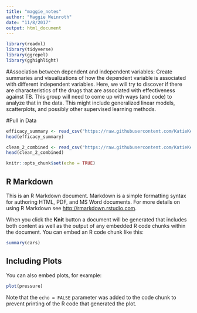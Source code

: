 ```yaml
---
title: "maggie_notes"
author: "Maggie Weinroth"
date: "11/8/2017"
output: html_document
---
```


```r
library(readxl)
library(tidyverse)
library(ggrepel)
library(gghighlight)
```

#Association between dependent and independent variables:
Create summaries and visualizations of how the dependent variable is
associated with different independent variables. Here, we will try to
discover if there are characteristics of the drugs that are associated
with effectiveness against TB. This group will need to come up with
ways (and code) to analyze that in the data. This might include
generalized linear models, scatterplots, and possibly other supervised
learning methods.

#Pull in Data
```r
efficacy_summary <- read_csv("https://raw.githubusercontent.com/KatieKey/input_output_shiny_group/master/CSV_Files/efficacy_summary.csv")
head(efficacy_summary)

clean_2_combined <- read_csv("https://raw.githubusercontent.com/KatieKey/input_output_shiny_group/master/CSV_Files/clean_2_combined.csv")
head(clean_2_combined)
```



```r
knitr::opts_chunk$set(echo = TRUE)
```

## R Markdown

This is an R Markdown document. Markdown is a simple formatting syntax for authoring HTML, PDF, and MS Word documents. For more details on using R Markdown see <http://rmarkdown.rstudio.com>.

When you click the **Knit** button a document will be generated that includes both content as well as the output of any embedded R code chunks within the document. You can embed an R code chunk like this:

```r
summary(cars)
```

## Including Plots

You can also embed plots, for example:

```r
plot(pressure)
```

Note that the `echo = FALSE` parameter was added to the code chunk to prevent printing of the R code that generated the plot.
